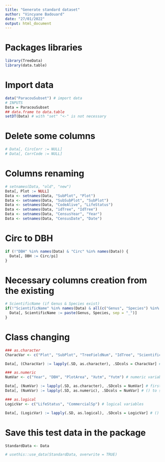 ```yaml
---
title: "Generate standard dataset"
author: "Vincyane Badouard"
date: "27/01/2022"
output: html_document
---
```


# Packages libraries
```r
library(TreeData)
library(data.table)
```

# Import data
```r
data("ParacouSubset") # import data
# INPUTS
Data = ParacouSubset
## data.frame to data.table
setDT(Data) # with "set" "<-" is not necessary
```

# Delete some columns
```r
# Data[, CircCorr := NULL]
# Data[, CorrCode := NULL]

```

# Columns renaming
```r
# setnames(Data, "old", "new")
Data[, Plot := NULL]
Data <- setnames(Data, "SubPlot", "Plot")
Data <- setnames(Data, "SubSubPlot", "SubPlot")
Data <- setnames(Data, "CodeAlive", "LifeStatus")
Data <- setnames(Data, "idTree", "IdTree")
Data <- setnames(Data, "CensusYear", "Year")
Data <- setnames(Data, "CensusDate", "Date")

```

# Circ to DBH
```r
if (!"DBH" %in% names(Data) & "Circ" %in% names(Data)) {
  Data[, DBH := Circ/pi]
}
```

# Necessary columns creation from the existing
```r
# ScientificName (if Genus & Species exist)
if(!"ScientificName" %in% names(Data) & all(c("Genus", "Species") %in% names(Data))){ # or ScientificName == "none"
  Data[, ScientificName := paste(Genus, Species, sep = "_")]
}
```


# Class changing
```r
### as.character
CharacVar <- c("Plot", "SubPlot", "TreeFieldNum", "IdTree", "ScientificName", "VernName", "Family", "Genus", "Species") # character variables

Data[, (CharacVar) := lapply(.SD, as.character), .SDcols = CharacVar] # (CharacVar) to say that these are existing columns and not new ones to create

### as.numeric
NumVar <- c("Year", "DBH", "PlotArea", "Xutm", "Yutm") # numeric variables

Data[, (NumVar) := lapply(.SD, as.character), .SDcols = NumVar] # first as c haracter when the variable is in factor, to preserve writed information
Data[, (NumVar) := lapply(.SD, as.numeric), .SDcols = NumVar] # () to say that these are existing columns and not new ones to create

### as.logical
LogicVar <- c("LifeStatus", "CommercialSp") # logical variables

Data[, (LogicVar) := lapply(.SD, as.logical), .SDcols = LogicVar] # () to say that these are existing columns and not new ones to create

```

# Save this test data in the package
```r
StandardData <- Data

# usethis::use_data(StandardData, overwrite = TRUE)
```

